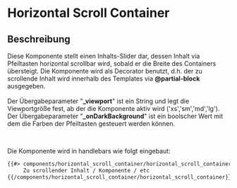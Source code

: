 
<Meta of={ScrollContainerStories} />

# Horizontal Scroll Container

<Canvas>
     <Story of={ScrollContainerStories.Example} />
</Canvas>


## Beschreibung

Diese Komponente stellt einen Inhalts-Slider dar, dessen Inhalt via Pfeiltasten horizontal scrollbar wird, sobald er die Breite des Containers übersteigt. 
Die Komponente wird als Decorator benutzt, d.h. der zu scrollende Inhalt wird innerhalb des Templates via <b>@partial-block</b> ausgegeben. <br /><br />
Der Übergabeparameter "<b>_viewport</b>" ist ein String und legt die Viewportgröße fest, ab der die Komponente aktiv wird ('xs','sm','md','lg'). <br />
Der Übergabeparameter "<b>_onDarkBackground</b>" ist ein boolscher Wert mit dem die Farben der Pfeiltasten gesteuert werden können.<br /> 

<br />

Die Komponente wird in handlebars wie folgt eingebaut:

```html
{{#> components/horizontal_scroll_container/horizontal_scroll_container _viewport="xs" _onDarkBackground="true"}}
     Zu scrollender Inhalt / Komponente / etc
{{/components/horizontal_scroll_container/horizontal_scroll_container}}
```

<br />



